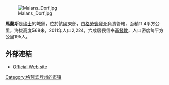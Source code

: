 [[Image:Malans_Dorf.jpg|right]]

'''馬蘭斯'''是[[瑞士|瑞士]]的城鎮，位於該國東部，由[[格勞賓登州|格勞賓登州]]負責管轄，面積11.4平方公里，海拔高度568米，2011年人口2,224，六成居民信奉[[基督教|基督教]]，人口密度每平方公里195人。

==外部連結==
*[http://www.malans.ch Official Web site]

{{Switzerland-geo-stub}}
[[Category:格劳宾登州的市镇|Category:格劳宾登州的市镇]]